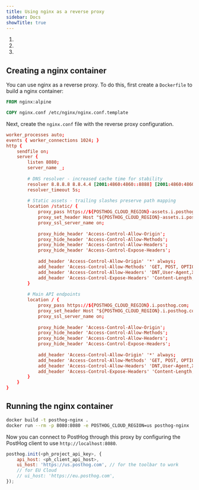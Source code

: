 ```yaml
---
title: Using nginx as a reverse proxy
sidebar: Docs
showTitle: true
---
```



<CalloutBox icon="IconWarning" title="Warning" type="fyi">

  1. <ProxyWarning />
  2. <RegionWarning />
  3. <ProxyPathNamesWarning />

</CalloutBox>

## Creating a nginx container

You can use nginx as a reverse proxy. To do this, first create a `Dockerfile` to build a nginx container:

```dockerfile
FROM nginx:alpine

COPY nginx.conf /etc/nginx/nginx.conf.template

```

Next, create the `nginx.conf` file with the reverse proxy configuration.

```nginx.conf
worker_processes auto;
events { worker_connections 1024; }
http {
    sendfile on;
    server {
        listen 8080;
        server_name _;
        
        # DNS resolver - increased cache time for stability
        resolver 8.8.8.8 8.8.4.4 [2001:4860:4860::8888] [2001:4860:4860::8844] valid=300s;
        resolver_timeout 5s;
        
        # Static assets - trailing slashes preserve path mapping
        location /static/ {
            proxy_pass https://${POSTHOG_CLOUD_REGION}-assets.i.posthog.com/static/;
            proxy_set_header Host "${POSTHOG_CLOUD_REGION}-assets.i.posthog.com";
            proxy_ssl_server_name on;
            
            proxy_hide_header 'Access-Control-Allow-Origin';
            proxy_hide_header 'Access-Control-Allow-Methods';
            proxy_hide_header 'Access-Control-Allow-Headers';
            proxy_hide_header 'Access-Control-Expose-Headers';
            
            add_header 'Access-Control-Allow-Origin' '*' always;
            add_header 'Access-Control-Allow-Methods' 'GET, POST, OPTIONS' always;
            add_header 'Access-Control-Allow-Headers' 'DNT,User-Agent,X-Requested-With,If-Modified-Since,Cache-Control,Content-Type,Range' always;
            add_header 'Access-Control-Expose-Headers' 'Content-Length,Content-Range' always;
        }
        
        # Main API endpoints
        location / {
            proxy_pass https://${POSTHOG_CLOUD_REGION}.i.posthog.com;
            proxy_set_header Host "${POSTHOG_CLOUD_REGION}.i.posthog.com";
            proxy_ssl_server_name on;
            
            proxy_hide_header 'Access-Control-Allow-Origin';
            proxy_hide_header 'Access-Control-Allow-Methods';
            proxy_hide_header 'Access-Control-Allow-Headers';
            proxy_hide_header 'Access-Control-Expose-Headers';
            
            add_header 'Access-Control-Allow-Origin' '*' always;
            add_header 'Access-Control-Allow-Methods' 'GET, POST, OPTIONS' always;
            add_header 'Access-Control-Allow-Headers' 'DNT,User-Agent,X-Requested-With,If-Modified-Since,Cache-Control,Content-Type,Range' always;
            add_header 'Access-Control-Expose-Headers' 'Content-Length,Content-Range' always;
        }
    }
}
```

## Running the nginx container

```bash
docker build -t posthog-nginx . 
docker run --rm -p 8080:8080 -e POSTHOG_CLOUD_REGION=us posthog-nginx
```

Now you can connect to PostHog through this proxy by configuring the PostHog client to use `http://localhost:8080`.

```js
posthog.init(<ph_project_api_key>, {
    api_host: <ph_client_api_host>,
    ui_host: 'https://us.posthog.com', // for the toolbar to work
    // for EU Cloud
    // ui_host: 'https://eu.posthog.com',
});
```
